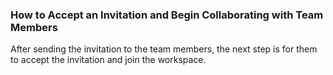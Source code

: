 ### How to Accept an Invitation and Begin Collaborating with Team Members

After sending the invitation to the team members, the next step is for them to accept the invitation and join the workspace.

